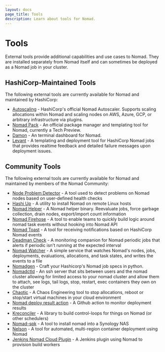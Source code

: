 ```yaml
---
layout: docs
page_title: Tools
description: Learn about tools for Nomad.
---
```


# Tools

External tools provide additional capabilities and use cases to Nomad. They are
installed separately from Nomad itself and can sometimes be deployed as a Nomad
job in your cluster.

## HashiCorp-Maintained Tools

The following external tools are currently available for Nomad and maintained by HashiCorp:

- [Autoscaling](/tools/autoscaling) - HashiCorp's official Nomad Autoscaler. Supports scaling allocations within Nomad and scaling nodes on AWS, Azure, GCP, or arbitrary infrastructure via plugins.
- [Nomad Pack](https://github.com/hashicorp/nomad-pack) - An official package manager and templating tool for Nomad, currently a Tech Preview.
- [Damon](https://github.com/hashicorp/damon) - An terminal dashboard for Nomad.
- [Levant](https://github.com/hashicorp/levant) - A templating and deployment tool for HashiCorp Nomad jobs that provides realtime feedback and detailed failure messages upon deployment issues.

## Community Tools

The following external tools are currently available for Nomad and maintained by members of the Nomad Community:

- [Node Problem Detector](https://github.com/Roblox/nomad-node-problem-detector) - A tool used to detect problems on Nomad nodes based on user-defined health checks
- [Hashi Up](https://github.com/jsiebens/hashi-up) - A utility to install Nomad on remote Linux hosts
- [Nomad Helper](https://github.com/seatgeek/nomad-helper) - A Nomad helper binary. Reevaluate jobs, force garbage collection, drain nodes, export/import count information
- [Nomad Firehose](https://github.com/seatgeek/nomad-firehose) - A tool to enable teams to quickly build logic around nomad task events without hooking into Nomad API
- [Nomad Toast](https://github.com/jrasell/nomad-toast) - A tool for receiving notifications based on HashiCorp Nomad events
- [Deadman Check](https://github.com/sepulworld/deadman-check) - A monitoring companion for Nomad periodic jobs that alerts if periodic isn't running at the expected interval
- [Nomad Watcher](https://github.com/blalor/nomad-watcher) - A simple service that watches Nomad's nodes, jobs, deployments, evaluations, allocations, and task states, and writes the events to a file
- [Nomadgen](https://github.com/smintz/nomadgen) - Craft your Hashicorp's Nomad job specs in python.
- [Nomadctld](https://github.com/42wim/nomadctld) - An ssh server that sits between users and the nomad cluster allowing for limited access to your nomad cluster and allow them to attach, see logs, tail logs, stop, restart, exec containers they own on the cluster
- [Chaotic](https://github.com/ngine-io/chaotic) - A Chaos Engineering tool to stop allocations, reboot or stop/start virtual machines in your cloud environment
- [Nomad deploy result action](https://github.com/let-sh/nomad-deploy-result-action) - A Github action to monitor deployment results
- [Kreconciler](https://github.com/koyeb/kreconciler) - A library to build control-loops for things on Nomad (or other schedulers)
- [Nomad-spk](https://github.com/numkem/nomad-spk) - A tool to install nomad into a Synology NAS
- [Nelson](https://getnelson.io/) - A tool for automated, multi-region container deployment using Nomad
- [Jenkins Nomad Cloud Plugin](https://github.com/jenkinsci/nomad-plugin) - A Jenkins plugin using Nomad to provision build workers